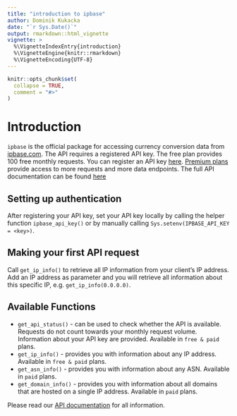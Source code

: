 ```yaml
---
title: "introduction to ipbase"
author: Dominik Kukacka
date: "`r Sys.Date()`"
output: rmarkdown::html_vignette
vignette: >
  %\VignetteIndexEntry{introduction}
  %\VignetteEngine{knitr::rmarkdown}
  %\VignetteEncoding{UTF-8}
---
```


```r
knitr::opts_chunk$set(
  collapse = TRUE,
  comment = "#>"
)
```

# Introduction

`ipbase` is the official package for accessing currency conversion data from [ipbase.com](https://ipbase.com). The API requires a registered API key. The free plan provides 100 free monthly requests. You can register an API key [here](https://app.ipbase.com/register). [Premium plans](https://ipbase.com/pricing/) provide access to more requests and more data endpoints. The full API documentation can be found [here](https://ipbase.com/docs/)

## Setting up authentication

After registering your API key, set your API key locally by calling the helper function `ipbase_api_key()` or by manually calling `Sys.setenv(IPBASE_API_KEY = <key>)`.

## Making your first API request

Call `get_ip_info()` to retrieve all IP information from your client's IP address. Add an IP address as parameter and you will retrieve all information about this specific IP, e.g. `get_ip_info(0.0.0.0)`.

## Available Functions

* `get_api_status()` - can be used to check whether the API is available. Requests do not count towards your monthly request volume. Information about your API key are provided. Available in `free & paid` plans.
* `get_ip_info()` - provides you with information about any IP address. Available in `free & paid` plans.
* `get_asn_info()` - provides you with information about any ASN. Available in `paid` plans.
* `get_domain_info()` - provides you with information about all domains that are hosted on a single IP address. Available in `paid` plans.

Please read our [API documentation](https://ipbase.com/docs/) for all information.

